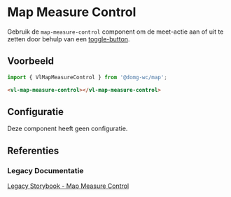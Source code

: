 
# Map Measure Control

Gebruik de `map-measure-control` component om de meet-actie aan of uit te zetten door behulp van een
[toggle-button](/docs/components-toggle-button--toggle-button-default).


## Voorbeeld

```js
import { VlMapMeasureControl } from '@domg-wc/map';
```

```html
<vl-map-measure-control></vl-map-measure-control>
```

<Canvas of={VlMapMeasureControlStories.MapMeasureControlDefault} />


## Configuratie

Deze component heeft geen configuratie.


## Referenties

### Legacy Documentatie

[Legacy Storybook - Map Measure Control](https://webcomponenten.omgeving.vlaanderen.be/storybook/?path=/docs/custom-elements-vl-map-vl-map-action-controls-vl-measure-control--default)
